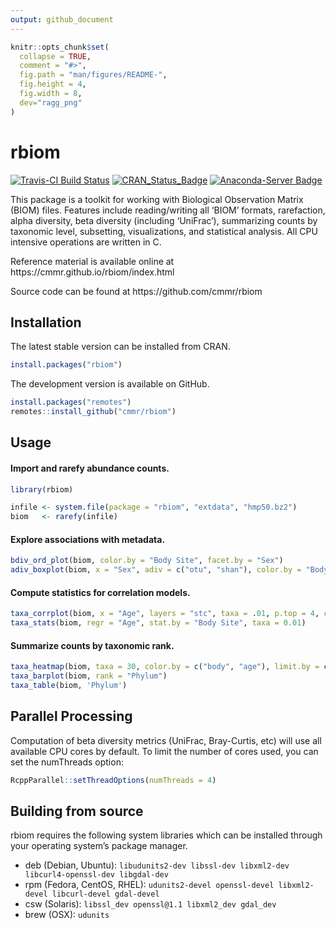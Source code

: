 ```yaml
---
output: github_document
---
```


<!-- Run `devtools::build_readme(); pkgdown::build_home()` after editing.  -->

```r
knitr::opts_chunk$set(
  collapse = TRUE,
  comment = "#>",
  fig.path = "man/figures/README-",
  fig.height = 4,
  fig.width = 8,
  dev="ragg_png"
)
```

# rbiom

<!-- badges: start -->
[![Travis-CI Build Status](https://travis-ci.org/cmmr/rbiom.svg?branch=master)](https://travis-ci.org/cmmr/rbiom) [![CRAN\_Status\_Badge](http://www.r-pkg.org/badges/version/rbiom)](https://cran.r-project.org/package=rbiom)
[![Anaconda-Server Badge](https://anaconda.org/conda-forge/r-rbiom/badges/version.svg)](https://anaconda.org/conda-forge/r-rbiom)
<!-- badges: end -->

This package is a toolkit for working with Biological Observation Matrix
(BIOM) files. Features include reading/writing all 'BIOM' formats, rarefaction, 
alpha diversity, beta diversity (including 'UniFrac'), summarizing counts by 
taxonomic level, subsetting, visualizations, and statistical analysis. All CPU 
intensive operations are written in C.

Reference material is available online at https://cmmr.github.io/rbiom/index.html

Source code can be found at https://github.com/cmmr/rbiom



## Installation

The latest stable version can be installed from CRAN.

``` r
install.packages("rbiom")
```

The development version is available on GitHub.

``` r
install.packages("remotes")
remotes::install_github("cmmr/rbiom")
```


## Usage

#### Import and rarefy abundance counts.
```r
library(rbiom)

infile <- system.file(package = "rbiom", "extdata", "hmp50.bz2")
biom   <- rarefy(infile)
```


#### Explore associations with metadata.
```r
bdiv_ord_plot(biom, color.by = "Body Site", facet.by = "Sex")
adiv_boxplot(biom, x = "Sex", adiv = c("otu", "shan"), color.by = "Body Site")
```


#### Compute statistics for correlation models.
```r
taxa_corrplot(biom, x = "Age", layers = "stc", taxa = .01, p.top = 4, color.by = "bod")
taxa_stats(biom, regr = "Age", stat.by = "Body Site", taxa = 0.01)
```


#### Summarize counts by taxonomic rank.
```r
taxa_heatmap(biom, taxa = 30, color.by = c("body", "age"), limit.by = c(sex = "Male"))
taxa_barplot(biom, rank = "Phylum")
taxa_table(biom, 'Phylum')
```


## Parallel Processing

Computation of beta diversity metrics (UniFrac, Bray-Curtis, etc) will use all available CPU cores by default. To limit the number of cores used, you can set the numThreads option:

``` r
RcppParallel::setThreadOptions(numThreads = 4)
```



## Building from source

rbiom requires the following system libraries which can be installed through your operating system's package manager.

* deb (Debian, Ubuntu): `libudunits2-dev libssl-dev libxml2-dev libcurl4-openssl-dev libgdal-dev`
* rpm (Fedora, CentOS, RHEL): `udunits2-devel openssl-devel libxml2-devel libcurl-devel gdal-devel`
* csw (Solaris): `libssl_dev openssl@1.1 libxml2_dev gdal_dev`
* brew (OSX): `udunits`

